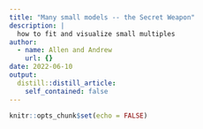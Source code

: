 ```yaml
---
title: "Many small models -- the Secret Weapon"
description: |
  how to fit and visualize small multiples
author:
  - name: Allen and Andrew
    url: {}
date: 2022-06-10
output:
  distill::distill_article:
    self_contained: false
---
```



```r
knitr::opts_chunk$set(echo = FALSE)
```

